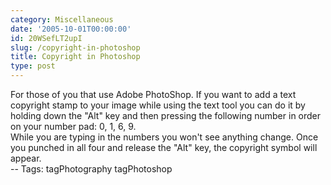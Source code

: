 ```yaml
---
category: Miscellaneous
date: '2005-10-01T00:00:00'
id: 20WSefLT2upI
slug: /copyright-in-photoshop
title: Copyright in Photoshop
type: post
---
```


For those of you that use Adobe PhotoShop. If you want to add a
text copyright stamp to your image while using the text tool you
can do it by holding down the "Alt" key and then pressing the
following number in order on your number pad: 0, 1, 6, 9.  
While you are typing in the numbers you won't see anything change.
Once you punched in all four and release the "Alt" key, the
copyright symbol will appear.  
-- Tags: tagPhotography tagPhotoshop